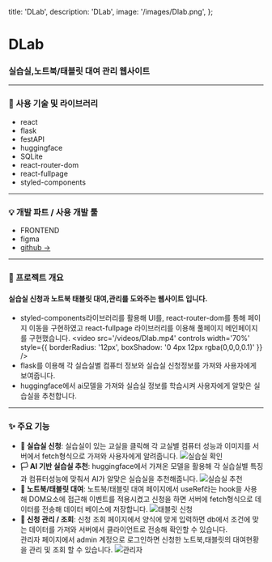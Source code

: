   title: 'DLab',
  description: 'DLab',
  image: '/images/Dlab.png',
};

# DLab

### 실습실,노트북/태블릿 대여 관리 웹사이트

---

### 📝 사용 기술 및 라이브러리

- react
- flask
- festAPI
- huggingface
- SQLite
- react-router-dom
- react-fullpage
- styled-components

---

### 💡 개발 파트 / 사용 개발 툴

- FRONTEND
- figma
- [github →](https://github.com/jiyoonyee/DLab)

---

### 📖 프로젝트 개요

#### 실습실 신청과 노트북 태블릿 대여,관리를 도와주는 웹사이트 입니다.

- styled-components라이브러리를 활용해 UI를, react-router-dom를 통해 페이지 이동을 구현하였고 react-fullpage 라이브러리를 이용해 풀페이지 메인페이지를 구현했습니다.
  <video
    src='/videos/Dlab.mp4'
    controls
    width='70%'
    style={{ borderRadius: '12px', boxShadow: '0 4px 12px rgba(0,0,0,0.1)' }}
  />
- flask를 이용해 각 실습실별 컴퓨터 정보와 실습실 신청정보를 가져와 사용자에게 보여줍니다.
- huggingface에서 ai모델을 가져와 실습실 정보를 학습시켜 사용자에게 알맞은 실습실을 추천합니다.

---

### ✨ 주요 기능

- **🚩 실습실 신청**: 실습실이 있는 교실을 클릭해 각 교실별 컴퓨터 성능과 이미지를 서버에서 fetch형식으로 가져와 사용자에게 알려줍니다.
  ![실습실 확인](/images/dlabroom.png)
- **🏳️ AI 기반 실습실 추천**: huggingface에서 가져온 모델을 활용해 각 실습실별 특징과 컴퓨터성능에 맞춰서 AI가 알맞은 실습실을 추천해줍니다.
  ![실습실 추천](/images/dlabremon.png)
- **🏁 노트북/태블릿 대여**: 노트북/태블릿 대여 페이지에서 useRef라는 hook을 사용해 DOM요소에 접근해 이벤트를 적용시켰고 신청을 하면 서버에 fetch형식으로 데이터를 전송해 데이터 베이스에 저장합니다.
  ![태블릿 신청](/images/dlabnotebook.png)
- **🔎 신청 관리 / 조회**: 신청 조회 페이지에서 양식에 맞게 입력하면 db에서 조건에 맞는 데이터를 가져와 서버에서 클라이언트로 전송해 확인할 수 있습니다.  
  관리자 페이지에서 admin 계정으로 로그인하면 신청한 노트북,태블릿의 대여현황을 관리 및 조회 할 수 있습니다.
  ![관리자](/images/dlabadmin.png)
